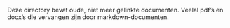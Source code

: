 Deze directory bevat oude, niet meer gelinkte documenten. Veelal pdf's en docx's die vervangen zijn door markdown-documenten. 

